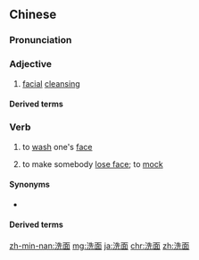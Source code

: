 ==Chinese==
{{zh-forms}}

===Pronunciation===
{{zh-pron
|m=xǐmiàn
|c=sai2 min6
|h=pfs=sé-mien
|mn=xm,qz,tp:sóe-bīn/zz,kh:sé-bīn
|cat=a
}}

===Adjective===
{{zh-adj}}

# {{lb|zh|attributive}} [[facial]] [[cleansing]]

====Derived terms====
{{zh-der|洗面奶|洗面皂|洗面霜|洗面乳|洗面露}}

===Verb===
{{zh-verb}}

# {{lb|zh|literary|or|Cantonese|Hakka|Min Nan}} to [[wash]] one's [[face]]
# {{lb|zh|Zhangzhou|&|Taiwan Min Nan}} to make somebody [[lose face]]; to [[mock]]

====Synonyms====
* {{sense|to wash one's face}} {{zh-l|洗臉}}

====Derived terms====
{{zh-der|洗面革心|眼淚洗面|以淚洗面}}

[[zh-min-nan:洗面]]
[[mg:洗面]]
[[ja:洗面]]
[[chr:洗面]]
[[zh:洗面]]